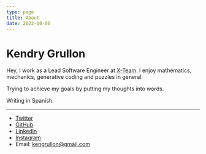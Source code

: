 ```yaml
---
type: page
title: About
date: 2022-10-06
---
```


# Kendry Grullon

Hey, I work as a Lead Software Engineer at [X-Team](https://x-team.com/).
I enjoy mathematics, mechanics, generative coding and puzzles in general.

Trying to achieve my goals by putting my thoughts into words.

Writing in Spanish.

---

- [Twitter](https://twitter.com/kxngru)
- [GitHub](https://github.com/kengru)
- [LinkedIn](https://www.linkedin.com/in/kengru/)
- [Instagram](https://instagram.com/kengru)
- Email: kengrullon@gmail.com
